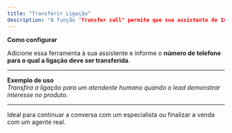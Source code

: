 ```yaml
---
title: "Transferir Ligação"
description: "A função "Transfer call" permite que sua assistente de IA transfira a ligação para outro número de telefone."
---
```


**Como configurar**

Adicione essa ferramenta à sua assistente e informe o **número de telefone para o qual a ligação deve ser transferida**.

---

**Exemplo de uso**\
_Transfira a ligação para um atendente humano quando o lead demonstrar interesse no produto._

---

Ideal para continuar a conversa com um especialista ou finalizar a venda com um agente real.